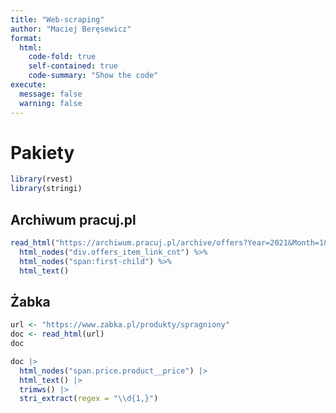 ```yaml
---
title: "Web-scraping"
author: "Maciej Beręsewicz"
format: 
  html:
    code-fold: true
    self-contained: true
    code-summary: "Show the code"
execute:
  message: false
  warning: false
---
```


# Pakiety

```r
library(rvest)
library(stringi)
```

## Archiwum pracuj.pl

```r
read_html("https://archiwum.pracuj.pl/archive/offers?Year=2021&Month=1&PageNumber=1") %>%
  html_nodes("div.offers_item_link_cnt") %>%
  html_nodes("span:first-child") %>%
  html_text() 
```
## Żabka

```r
url <- "https://www.zabka.pl/produkty/spragniony"
doc <- read_html(url)
doc
```

```r
doc |>
  html_nodes("span.price.product__price") |>
  html_text() |>
  trimws() |>
  stri_extract(regex = "\\d{1,}")
```

